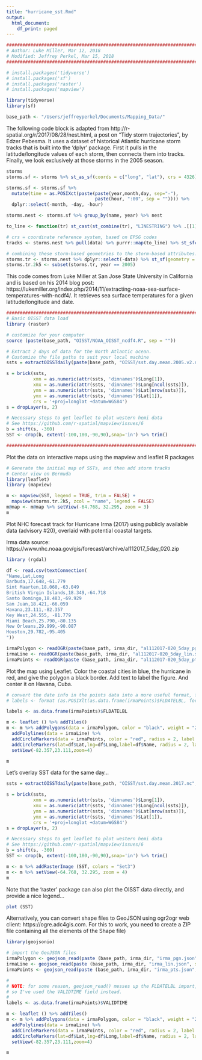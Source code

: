 ```yaml
---
title: "hurricane_sst.Rmd"
output:
  html_document:
    df_print: paged
---
```



```r
#############################################################################################
# Author: Luke Miller, Mar 12, 2018
# Modified: Jeffrey Perkel, Mar 15, 2018
#############################################################################################

# install.packages('tidyverse')
# install.packages('sf')
# install.packages('raster')
# install.packages('mapview')

library(tidyverse)
library(sf)

base_path <- "/Users/jeffreyperkel/Documents/Mapping_Data/"
```

The following code block is adapted from http://r-spatial.org/r/2017/08/28/nest.html, a post on "Tidy storm trajectories", by Edzer Pebesma. It uses a dataset of historical Atlantic hurricane storm tracks that is built into the 'dplyr' package. First it pulls in the latitude/longitude values of each storm, then connects them into tracks. Finally, we look exclusively at those storms in the 2005 season. 

```r

storms
storms.sf <- storms %>% st_as_sf(coords = c("long", "lat"), crs = 4326)

storms.sf <- storms.sf %>% 
  mutate(time = as.POSIXct(paste(paste(year,month,day, sep="-"), 
                                 paste(hour, ":00", sep = "")))) %>% 
  dplyr::select(-month, -day, -hour)

storms.nest <- storms.sf %>% group_by(name, year) %>% nest

to_line <- function(tr) st_cast(st_combine(tr), "LINESTRING") %>% .[[1]]

# crs = coordinate reference system, based on EPSG codes
tracks <- storms.nest %>% pull(data) %>% purrr::map(to_line) %>% st_sfc(crs = 4326)

# combining these storm-based geometries to the storm-based attributes:
storms.tr <- storms.nest %>% dplyr::select(-data) %>% st_sf(geometry = tracks)
storms.tr.2k5 <- subset(storms.tr, year == 2005)

```

This code comes from Luke Miller at San Jose State University in California and is based on his 2014 blog post: https://lukemiller.org/index.php/2014/11/extracting-noaa-sea-surface-temperatures-with-ncdf4/. It retrieves sea surface temperatures for a given latitude/longitude and date. 

```r
#############################################################################################
# Basic OISST data load
library (raster)

# customize for your computer
source (paste(base_path, "OISST/NOAA_OISST_ncdf4.R", sep = "")) 

# Extract 2 days of data for the North Atlantic ocean. 
# Customize the file paths to suit your local machine
ssts = extractOISSTdaily(paste(base_path, "OISST/sst.day.mean.2005.v2.nc", sep=""), paste(base_path, "OISST/lsmask.oisst.v2.nc", sep=""), lonW=160, lonE=359, latS=-10, latN=60, date1='2005-09-01', date2='2005-09-02')

s = brick(ssts, 
          xmn = as.numeric(attr(ssts, 'dimnames')$Long[1]),
          xmx = as.numeric(attr(ssts, 'dimnames')$Long[ncol(ssts)]),
          ymn = as.numeric(attr(ssts, 'dimnames')$Lat[nrow(ssts)]),
          ymx = as.numeric(attr(ssts, 'dimnames')$Lat[1]),
          crs = '+proj=longlat +datum=WGS84')
s = dropLayer(s, 2)

# Necessary steps to get leaflet to plot western hemi data
# See https://github.com/r-spatial/mapview/issues/6
b = shift(s, -360)
SST <- crop(b, extent(-100,180,-90,90),snap='in') %>% trim()

#############################################################################################
```

Plot the data on interactive maps using the mapview and leaflet R packages

```r
# Generate the initial map of SSTs, and then add storm tracks 
# Center view on Bermuda
library(leaflet)
library (mapview)

m <- mapview(SST, legend = TRUE, trim = FALSE) + 
  mapview(storms.tr.2k5, zcol = "name", legend = FALSE)
m@map <- m@map %>% setView(-64.768, 32.295, zoom = 3) 
m
```

Plot NHC forecast track for Hurricane Irma (2017) using publicly available data (advisory #20), overlaid with potential coastal targets. 

Irma data source: https://www.nhc.noaa.gov/gis/forecast/archive/al112017_5day_020.zip

```r
library (rgdal)

df <- read.csv(textConnection(
"Name,Lat,Long
Barbuda,17.648,-61.779
Sint Maarten,18.060,-63.049
British Virgin Islands,18.349,-64.718
Santo Domingo,18.483,-69.929
San Juan,18.421,-66.059
Havana,23.111,-82.357
Key West,24.555, -81.779
Miami Beach,25.790,-80.135
New Orleans,29.999,-90.087
Houston,29.782,-95.405
"))

irmaPolygon <- readOGR(paste(base_path, irma_dir, "al112017-020_5day_pgn.shp", sep = ""))
irmaLine <- readOGR(paste(base_path, irma_dir, "al112017-020_5day_lin.shp", sep = ""))
irmaPoints <- readOGR(paste (base_path, irma_dir, "al112017-020_5day_pts.shp", sep = ""))
```

Plot the map using Leaflet. Color the coastal cities in blue, the hurricane in red, and give the polygon a black border. Add text to label the figure. And center it on Havana, Cuba.

```r

# convert the date info in the points data into a more useful format, from eg '2017/09/04 02:00:00' to '02:00 AM Tue'
# labels <- format (as.POSIXlt(as.data.frame(irmaPoints)$FLDATELBL, format="%Y/%m/%d %I:%M:%S"), format = "%I:%M %p %a")

labels <- as.data.frame(irmaPoints)$FLDATELBL

m <- leaflet () %>% addTiles()  
m <- m %>% addPolygons(data = irmaPolygon, color = "black", weight = "2", fillColor="red", fillOpacity = 0.3) %>% 
  addPolylines(data = irmaLine) %>% 
  addCircleMarkers(data = irmaPoints, color = "red", radius = 2, label = labels, labelOptions = labelOptions(noHide = TRUE, textOnly = TRUE)) %>% 
  addCircleMarkers(lat=df$Lat,lng=df$Long,label=df$Name, radius = 2, labelOptions = labelOptions(noHide = TRUE, textOnly = TRUE)) %>%
  setView(-82.357,23.111,zoom=4)

m
```

Let's overlay SST data for the same day...

```r
ssts = extractOISSTdaily(paste(base_path, "OISST/sst.day.mean.2017.nc", sep = ""), paste(base_path, "OISST/lsmask.oisst.v2.nc", sep = ""), lonW=160, lonE=359, latS=-10, latN=60, date1='2017-09-04', date2='2017-09-05')

s = brick(ssts, 
          xmn = as.numeric(attr(ssts, 'dimnames')$Long[1]),
          xmx = as.numeric(attr(ssts, 'dimnames')$Long[ncol(ssts)]),
          ymn = as.numeric(attr(ssts, 'dimnames')$Lat[nrow(ssts)]),
          ymx = as.numeric(attr(ssts, 'dimnames')$Lat[1]),
          crs = '+proj=longlat +datum=WGS84')
s = dropLayer(s, 2)

# Necessary steps to get leaflet to plot western hemi data
# See https://github.com/r-spatial/mapview/issues/6
b = shift(s, -360)
SST <- crop(b, extent(-100,180,-90,90),snap='in') %>% trim()

m <- m %>% addRasterImage (SST, colors = "Set3") 
m <- m %>% setView(-64.768, 32.295, zoom = 4)
m
```

Note that the 'raster' package can also plot the OISST data directly, and provide a nice legend...

```r
plot (SST)
```

Alternatively, you can convert shape files to GeoJSON using ogr2ogr web client: https://ogre.adc4gis.com. For this to work, you need to create a ZIP file containing all the elements of the Shape file)


```r
library(geojsonio)

# import the GeoJSON files
irmaPolygon <- geojson_read(paste (base_path, irma_dir, "irma_pgn.json", sep = ""), what = "sp")
irmaLine <- geojson_read(paste (base_path, irma_dir, "irma_lin.json", sep = ""), what = "sp")
irmaPoints <- geojson_read(paste (base_path, irma_dir, "irma_pts.json", sep = ""), what = "sp")

#
# NOTE: for some reason, geojson_read() messes up the FLDATELBL import, 
# so I've used the VALIDTIME field instead.
#
labels <- as.data.frame(irmaPoints)$VALIDTIME

m <- leaflet () %>% addTiles()  
m <- m %>% addPolygons(data = irmaPolygon, color = "black", weight = "2", fillColor="red", fillOpacity = 0.3) %>% 
  addPolylines(data = irmaLine) %>% 
  addCircleMarkers(data = irmaPoints, color = "red", radius = 2, label = labels, labelOptions = labelOptions(noHide = TRUE, textOnly = TRUE)) %>% 
  addCircleMarkers(lat=df$Lat,lng=df$Long,label=df$Name, radius = 2, labelOptions = labelOptions(noHide = TRUE, textOnly = TRUE)) %>%
  setView(-82.357,23.111,zoom=4)

m

```

